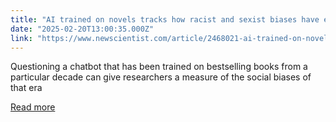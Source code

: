 ```yaml
---
title: "AI trained on novels tracks how racist and sexist biases have evolved"
date: "2025-02-20T13:00:35.000Z"
link: "https://www.newscientist.com/article/2468021-ai-trained-on-novels-tracks-how-racist-and-sexist-biases-have-evolved/?utm_campaign=RSS%7CNSNS&utm_source=NSNS&utm_medium=RSS&utm_content=technology"
---
```


Questioning a chatbot that has been trained on bestselling books from a particular decade can give researchers a measure of the social biases of that era

[Read more](https://www.newscientist.com/article/2468021-ai-trained-on-novels-tracks-how-racist-and-sexist-biases-have-evolved/?utm_campaign=RSS%7CNSNS&utm_source=NSNS&utm_medium=RSS&utm_content=technology)

